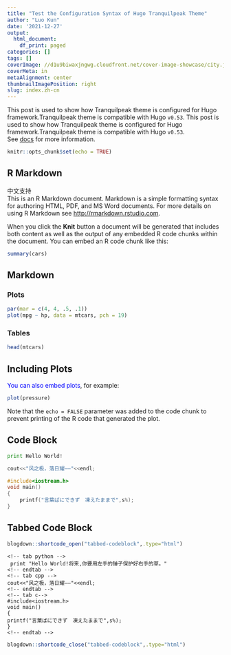 ```yaml
---
title: "Test the Configuration Syntax of Hugo Tranquilpeak Theme"
author: "Luo Kun"
date: '2021-12-27'
output:
  html_document:
    df_print: paged
categories: []
tags: []
coverImage: //d1u9biwaxjngwg.cloudfront.net/cover-image-showcase/city.jpg
coverMeta: in
metaAlignment: center
thumbnailImagePosition: right
slug: index.zh-cn
---
```


This post is used to show how Tranquilpeak theme is configured for Hugo framework.Tranquilpeak theme is compatible with Hugo `v0.53`. 
<!--more--> 
This post is used to show how Tranquilpeak theme is configured for Hugo framework.Tranquilpeak theme is compatible with Hugo `v0.53`.  
See [docs](https://github.com/kakawait/hugo-tranquilpeak-theme/blob/master/docs/user.md#tags) for more information.


```r
knitr::opts_chunk$set(echo = TRUE)
```

## R Markdown

中文支持   
This is an R Markdown document. Markdown is a simple formatting syntax for authoring HTML, PDF, and MS Word documents. For more details on using R Markdown see <http://rmarkdown.rstudio.com>.

When you click the **Knit** button a document will be generated that includes both content as well as the output of any embedded R code chunks within the document. You can embed an R code chunk like this:

```r
summary(cars)
```
## Markdown {.tabset}
### Plots
```r
par(mar = c(4, 4, .5, .1))
plot(mpg ~ hp, data = mtcars, pch = 19)
```

### Tables
```r
head(mtcars)
```
## Including Plots

<font color = blue>You can also embed plots</font>, for example:

```r
plot(pressure)
```

Note that the `echo = FALSE` parameter was added to the code chunk to prevent printing of the R code that generated the plot.

## Code Block
```python
print Hello World!
```
```cpp
cout<<"风之极，落日耀——"<<endl;
```
```c
#include<iostream.h>
void main()
{ 
    printf("言葉ばにできず　凍えたままで",s%);
}
```

## Tabbed Code Block

```r
blogdown::shortcode_open("tabbed-codeblock",.type="html")
```
    <!-- tab python -->
     print "Hello World!将来,你要用左手的锤子保护好右手的草。"
    <!-- endtab -->
    <!-- tab cpp -->
    cout<<"风之极，落日耀——"<<endl;
    <!-- endtab -->
    <!-- tab c-->
    #include<iostream.h>
    void main()
    { 
    printf("言葉ばにできず　凍えたままで",s%);
    }
    <!-- endtab --> 
```r
blogdown::shortcode_close("tabbed-codeblock",.type="html")
```

